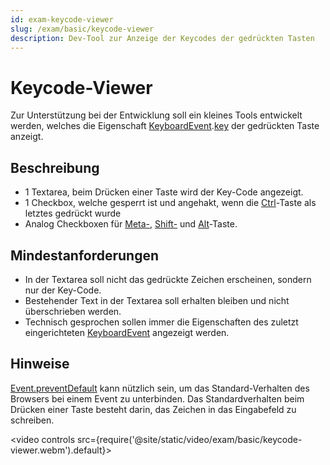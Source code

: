 ```yaml
---
id: exam-keycode-viewer
slug: /exam/basic/keycode-viewer
description: Dev-Tool zur Anzeige der Keycodes der gedrückten Tasten
---
```


# Keycode-Viewer

Zur Unterstützung bei der Entwicklung soll ein kleines Tools entwickelt werden,
welches die Eigenschaft
[KeyboardEvent](https://developer.mozilla.org/en-US/docs/Web/API/KeyboardEvent).[key](https://developer.mozilla.org/en-US/docs/Web/API/KeyboardEvent/key)
der gedrückten Taste anzeigt.

## Beschreibung

* 1 Textarea, beim Drücken einer Taste wird der Key-Code angezeigt.
* 1 Checkbox, welche gesperrt ist und angehakt, wenn die
  [Ctrl](https://developer.mozilla.org/en-US/docs/Web/API/KeyboardEvent/ctrlKey)-Taste als letztes gedrückt wurde
* Analog Checkboxen für [Meta-](https://developer.mozilla.org/en-US/docs/Web/API/KeyboardEvent/metaKey),
  [Shift-](https://developer.mozilla.org/en-US/docs/Web/API/KeyboardEvent/shiftKey) und [Alt](https://developer.mozilla.org/en-US/docs/Web/API/KeyboardEvent/altKey)-Taste.


## Mindestanforderungen

* In der Textarea soll nicht das gedrückte Zeichen erscheinen, sondern nur der Key-Code.
* Bestehender Text in der Textarea soll erhalten bleiben und nicht überschrieben werden. 
* Technisch gesprochen sollen immer die Eigenschaften des zuletzt eingerichteten
  [KeyboardEvent](https://developer.mozilla.org/en-US/docs/Web/API/KeyboardEvent)
  angezeigt werden. 

## Hinweise

[Event.preventDefault](https://developer.mozilla.org/en-US/docs/Web/API/Event/preventDefault)
kann nützlich sein, um das Standard-Verhalten des Browsers bei einem Event zu unterbinden.
Das Standardverhalten beim Drücken einer Taste besteht darin, das Zeichen in
das Eingabefeld zu schreiben.

<video controls src={require('@site/static/video/exam/basic/keycode-viewer.webm').default}></video>

